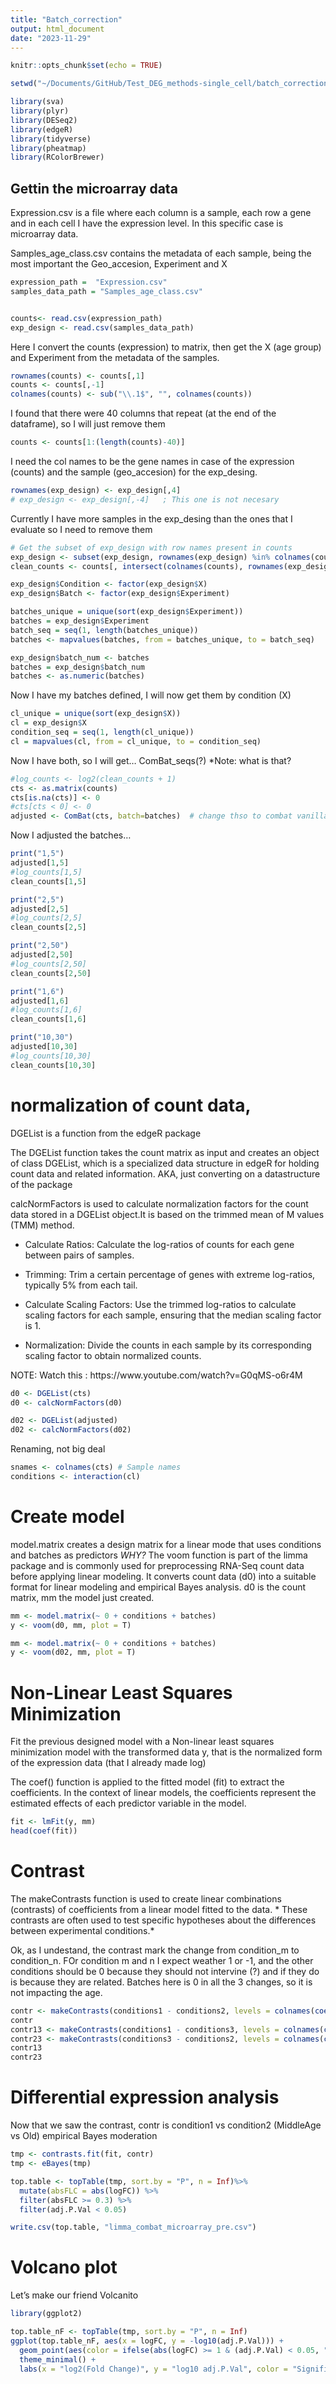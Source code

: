 ```yaml
---
title: "Batch_correction"
output: html_document
date: "2023-11-29"
---
```


```r
knitr::opts_chunk$set(echo = TRUE)
```

```r
setwd("~/Documents/GitHub/Test_DEG_methods-single_cell/batch_correction")

```

```r
library(sva)
library(plyr)
library(DESeq2)
library(edgeR)
library(tidyverse)
library(pheatmap)
library(RColorBrewer)
```




## Gettin the microarray data

Expression.csv is a file where each column is a sample, each row a gene and in each cell I have the expression level. In this specific case is microarray data.

Samples_age_class.csv contains the metadata of each sample, being the most important the Geo_accesion, Experiment and X

```r
expression_path =  "Expression.csv"
samples_data_path = "Samples_age_class.csv"



```


```r
counts<- read.csv(expression_path)
exp_design <- read.csv(samples_data_path)

```


Here I convert the counts (expression) to matrix, then get the X (age group) and Experiment from the metadata of the samples.

```r

rownames(counts) <- counts[,1]
counts <- counts[,-1]
colnames(counts) <- sub("\\.1$", "", colnames(counts))

```

I found that there were 40 columns that repeat (at the end of the dataframe), so I will just remove them
```r
counts <- counts[1:(length(counts)-40)]

```


I need the col names to be the gene names in case of the expression (counts) and the sample (geo_accesion) for the exp_desing.

```r
rownames(exp_design) <- exp_design[,4]
# exp_design <- exp_design[,-4]   ; This one is not necesary 

```


Currently I have more samples in the exp_desing than the ones that I evaluate so I need to remove them
```r
# Get the subset of exp_design with row names present in counts
exp_design <- subset(exp_design, rownames(exp_design) %in% colnames(counts))
clean_counts <- counts[, intersect(colnames(counts), rownames(exp_design))]

exp_design$Condition <- factor(exp_design$X)
exp_design$Batch <- factor(exp_design$Experiment)
```



```r




batches_unique = unique(sort(exp_design$Experiment))
batches = exp_design$Experiment
batch_seq = seq(1, length(batches_unique))
batches <- mapvalues(batches, from = batches_unique, to = batch_seq)

exp_design$batch_num <- batches
batches = exp_design$batch_num
batches <- as.numeric(batches)
```

Now I have my batches defined, I will now get them by condition (X)
```r
cl_unique = unique(sort(exp_design$X))
cl = exp_design$X
condition_seq = seq(1, length(cl_unique))
cl = mapvalues(cl, from = cl_unique, to = condition_seq)
```


Now I have both, so I will get...  ComBat_seqs(?) 
*Note: what is that?
```r
#log_counts <- log2(clean_counts + 1)
cts <- as.matrix(counts)
cts[is.na(cts)] <- 0
#cts[cts < 0] <- 0
adjusted <- ComBat(cts, batch=batches)  # change thso to combat vanilla
```



Now I adjusted the batches... 

```r
print("1,5")
adjusted[1,5]
#log_counts[1,5]
clean_counts[1,5]

print("2,5")
adjusted[2,5]
#log_counts[2,5]
clean_counts[2,5]

print("2,50")
adjusted[2,50]
#log_counts[2,50]
clean_counts[2,50]

print("1,6")
adjusted[1,6]
#log_counts[1,6]
clean_counts[1,6]

print("10,30")
adjusted[10,30]
#log_counts[10,30]
clean_counts[10,30]
```


#  normalization of count data,

DGEList is a function from the edgeR package

The DGEList function takes the count matrix as input and creates an object of class DGEList, which is a specialized data structure in edgeR for holding count data and related information. AKA, just converting on a datastructure of the package

calcNormFactors is used to calculate normalization factors for the count data stored in a DGEList object.It is based on the trimmed mean of M values (TMM) method. 

* Calculate Ratios: Calculate the log-ratios of counts for each gene between pairs of samples.

* Trimming: Trim a certain percentage of genes with extreme log-ratios, typically 5% from each tail.

* Calculate Scaling Factors: Use the trimmed log-ratios to calculate scaling factors for each sample, ensuring that the median scaling factor is 1.

* Normalization: Divide the counts in each sample by its corresponding scaling factor to obtain normalized counts.

NOTE: Watch this : https://www.youtube.com/watch?v=G0qMS-o6r4M

```r
d0 <- DGEList(cts)
d0 <- calcNormFactors(d0)
```
```r

d02 <- DGEList(adjusted)
d02 <- calcNormFactors(d02)

```


Renaming, not big deal
```r
snames <- colnames(cts) # Sample names
conditions <- interaction(cl)
```


# Create model

model.matrix creates a design matrix for a linear mode that uses conditions and batches as predictors
*WHY?*
The voom function is part of the limma package and is commonly used for preprocessing RNA-Seq count data before applying linear modeling. It converts count data (d0) into a suitable format for linear modeling and empirical Bayes analysis.
d0 is the count matrix, mm the model just created.

```r
mm <- model.matrix(~ 0 + conditions + batches)
y <- voom(d0, mm, plot = T)
```

```r
mm <- model.matrix(~ 0 + conditions + batches)
y <- voom(d02, mm, plot = T)
```



# Non-Linear Least Squares Minimization

Fit the previous designed model with a Non-linear least squares minimization model with the transformed data y, that is the normalized form of the expression data (that I already made log)

The coef() function is applied to the fitted model (fit) to extract the coefficients.
In the context of linear models, the coefficients represent the estimated effects of each predictor variable in the model.


```r
fit <- lmFit(y, mm)
head(coef(fit))
```

# Contrast

 The makeContrasts function is used to create linear combinations (contrasts) of coefficients from a linear model fitted to the data. 
 * These contrasts are often used to test specific hypotheses about the differences between experimental conditions.*
 
 Ok, as I undestand, the contrast mark the change from condition_m to condition_n. FOr condition m and n I expect weather 1 or -1, and the other conditions should be 0 because they should not intervine (?) and if they do is because they are related. 
 Batches here is 0 in all the 3 changes, so it is not impacting the age. 
 
```r
contr <- makeContrasts(conditions1 - conditions2, levels = colnames(coef(fit)))
contr
contr13 <- makeContrasts(conditions1 - conditions3, levels = colnames(coef(fit)))
contr23 <- makeContrasts(conditions3 - conditions2, levels = colnames(coef(fit)))
contr13
contr23 
```

# Differential expression analysis

Now that we saw the contrast, contr is condition1 vs condition2 (MiddleAge vs Old)
 empirical Bayes moderation

```r
tmp <- contrasts.fit(fit, contr)
tmp <- eBayes(tmp)
```


```r
top.table <- topTable(tmp, sort.by = "P", n = Inf)%>%
  mutate(absFLC = abs(logFC)) %>%
  filter(absFLC >= 0.3) %>%
  filter(adj.P.Val < 0.05)

write.csv(top.table, "limma_combat_microarray_pre.csv")
```

# Volcano plot

Let's make our friend Volcanito

```r
library(ggplot2)

top.table_nF <- topTable(tmp, sort.by = "P", n = Inf)
ggplot(top.table_nF, aes(x = logFC, y = -log10(adj.P.Val))) +
  geom_point(aes(color = ifelse(abs(logFC) >= 1 & (adj.P.Val) < 0.05, "NS", "S"))) +
  theme_minimal() +
  labs(x = "log2(Fold Change)", y = "log10 adj.P.Val", color = "Significant")


```
